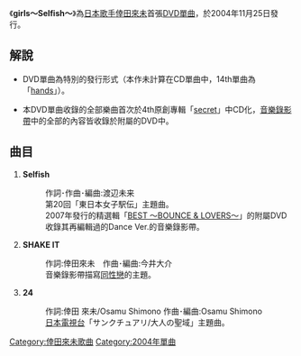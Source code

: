 {{lowercase|girls～Selfish～}}
{{infobox Single|
  Name        = girls～Selfish～ |
  Cover       = Girls-Selfish-.JPG  |
  Artist      = [[倖田來未|倖田來未]] |
  Released    = 2004年11月25日 |
  Recorded    = |
  Genre       = [[J-POP|J-POP]] |
  Length      = 14分 |
  Label       = [[rhythm_zone|rhythm zone]] |
  Chart position  =  *週榜最高第11名（[[Oricon|Oricon]]）|
  Last single  = [[奇蹟_(倖田來未單曲)|奇蹟]]<br />（2004年） |
  This single  = '''girls～Selfish～'''<br />（2004年） |
  Next single  = [[hands|hands]] <br /> （2005年）|
}}
《'''girls～Selfish～'''》為[[日本|日本]][[歌手|歌手]][[倖田來未|倖田來未]]首張[[DVD|DVD]][[單曲|單曲]]，於2004年11月25日發行。

== 解說 ==
*DVD單曲為特別的發行形式（本作未計算在CD單曲中，14th單曲為「[[hands|hands]]」）。

*本DVD單曲收錄的全部樂曲首次於4th原創專輯「[[倖感機密|secret]]」中CD化，[[音樂錄影帶|音樂錄影帶]]中的全部的內容皆收錄於附屬的DVD中。

== 曲目 ==
#'''Selfish'''
#:作詞･作曲･編曲:渡辺未来
#:第20回「東日本女子駅伝」主題曲。
#:2007年發行的精選輯「[[BEST_〜BOUNCE_&_LOVERS〜|BEST 〜BOUNCE & LOVERS〜]]」的附屬DVD收錄其再編輯過的Dance Ver.的音樂錄影帶。
#'''SHAKE IT'''
#:作詞:倖田來未　作曲･編曲:今井大介
#:音樂錄影帶描寫[[同性戀|同性戀]]的主題。
#'''24'''
#:作詞:倖田 來未/Osamu Shimono 作曲･編曲:Osamu Shimono
#:[[日本電視台|日本電視台]]「サンクチュアリ/大人の聖域」主題曲。


{{倖田來未}}

{{single-stub}}

[[Category:倖田來未歌曲|Category:倖田來未歌曲]]
[[Category:2004年單曲|Category:2004年單曲]]